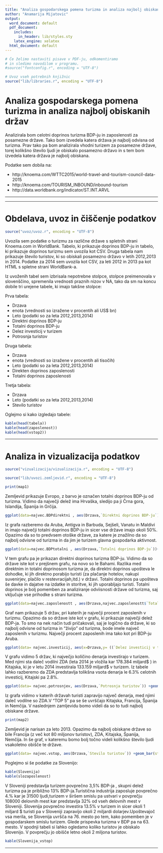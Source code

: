 ```yaml
---
title: "Analiza gospodarskega pomena turizma in analiza najbolj obiskanih drzav"
author: "Anamarija Mijatovic"
output:
  word_document: default
  pdf_document:
    includes:
      in_header: lib/styles.sty
    latex_engine: xelatex
  html_document: default
---
```



```r
# Če želimo nastaviti pisave v PDF-ju, odkomentiramo
# in sledimo navodilom v programu.
#source("fontconfig.r", encoding = "UTF-8")

# Uvoz vseh potrebnih knjižnic
source("lib/libraries.r", encoding = "UTF-8")
```

# Analiza gospodarskega pomena turizma in analiza najbolj obiskanih držav

Analizirala bom celotni doprinos turizma BDP-ju in zaposlenosti za posamezne države. Tako bom izvedela katera država je najbolj odvisna od turizma. Prav tako pa bom analizirala vhodni turizem za posamezne države, torej kolikšno število ljudi je obiskalo posamezno državo in s tem bom izvedela katera država je najbolj obiskana.

Podatke sem dobila na: 

* http://knoema.com/WTTC2015/world-travel-and-tourism-council-data-2015 
* http://knoema.com/TOURISM_INBOUND/inbound-tourism
* http://data.worldbank.org/indicator/ST.INT.ARVL


***
***

# Obdelava, uvoz in čiščenje podatkov

```r
source("uvoz/uvoz.r", encoding = "UTF-8")
```

Uvozila sem podatke o turizmu za različne države s spletnih strani Knoema.com in WorldBank. 
Tabelo, ki prikazuje doprinos BDP-ju in tabelo, ki prikazuje doprinos turizmu sem uvozila kot CSV.
Druga tabela nam prikazuje število turistov, ki so obiskali posamezno državo v letih 2012,2013 in 2014. Podatke za 2014 sem uvozila kot CSV, za leti 2012 in 2013 pa kot HTML s spletne strani WorldBank-a.

Iz uvoženih tabel sem izbrisala nepotrebne stolpce, stolpce preimenovala v slovenščino, spremenila vrednosti praznih nizov v NA, tako da sm na koncu dobile tri urejene tabele, ki imajo takšne stolpce:

Prva tabela:

* Drzava
* enota (vrednosti so izražene v procentih ali US$ bn)
* Leto (podatki so za leta 2012,2013,2014)
* Direktni doprinos BDP-ju
* Totalni doprinos BDP-ju
* Delez investicij v turizem
* Potrosnja turistov

Druga tabela:

* Drzava
* enota (vrednosti so izražene v procentih ali tisočih)
* Leto (podatki so za leta 2012,2013,2014)
* Direkten doprinos zaposlenosti 
* Totalni doprinos zaposlenosti

Tretja tabela:

* Drzava
* Leto (podatki so za leta 2012,2013,2014)
* Stevilo turistov

Oglejmo si kako izgledajo tabele:

```r
kable(head(tabela))
kable(head(zaposlenost))
kable(head(vstop2))

```

***

# Analiza in vizualizacija podatkov

```r
source("vizualizacija/vizualizacija.r", encoding = "UTF-8")
```

```r
source("lib/uvozi.zemljevid.r", encoding = "UTF-8")
```

```r
print(map1)
```

Zemljevid prikazuje Evropo, z barvo je označen totalni doprinos BDP-ju od turizma. Vidimo da največji delež ima Hrvaška, sledijo pa ji Črna gora, Islandija, Španija in Grčija.


```r
ggplot(data=najvec.BDPdirektni , aes(Drzava,`Direktni doprinos BDP-ju`))+ geom_bar(stat = "identity",aes(fill=Leto),position = "dodge") +xlab("Drzave") +ylab('Direktni doprinos BDP-ju')
```

Iz grafa razberemo da Aruba, Antigva in Barbuda, Sejšeli, Vanatu in Maldivi in  imajo največji totalni doprinos BDP-ju in sicer vse države imajo okoli 50%. Opazimo da so to predvsem otoške države, za katere je znažilno da so najbolj odvisne od turizma in da jim je turizem glavna gospodarka aktivnost.

```r
ggplot(data=najvec.BDPtotalni , aes(Drzava,`Totalni doprinos BDP-ju`))+ geom_bar(stat = "identity",aes(fill=Leto),position = "dodge") +xlab("Drzave") +ylab('Totalni doprinos BDP-ju')
```
V tem grafu pa je prikazan direktni doprinos turizma BDP-ju. Vidimo da so države iste kot v prejšnem grafu, na novo so le Bahami. Razlika med direktnim in totalni doprinosom turizma je, da direktni doprinos upošteva le dohodke, ki jih direktno porabijo turisti (za plačanje hotelov, nakupi suvenirjev, plačilo v restevracijah,itd.) v državi. Totalni doprinos pa upošteva še davke in dajatve na izdatke in storitve, ki jih uporabljajo turisti. Totalni doprinos je bolj pomemben za analiziranje odviisnosti države od turizma, saj vključuje vse prihodke s strani turizma. 

```r
ggplot(data=najvec.zaposlenostt , aes(Drzava,najvec.zaposlenostt$`Totalni doprinos zaposlenosti`))+ geom_bar(stat = "identity",aes(fill=Leto),position = "dodge") +xlab("Drzave") +ylab('Totalni doprinos zaposlenosti')
```

Graf nam prikazuje 5 držav, pri katerih je največji procent zaposlenih v turizmu. Opazimo da so države iste kot v grafu, ki prikazuje največji delež BDP-ja. To smo na nek način tudi pričakovali, saj je logično da države, ki so najbolj odvisne od turizma in "živijo" od turizma, bode imele največ zaposlenih v turizmu. Največji procent zaposlenih ima tako kot pri BDP-ju Aruba.


```r
ggplot(data= najvec.investicij, aes(x=Drzava,y= ((`Delez investicij v turizem`)))) +geom_bar(stat = "identity",aes(fill=Leto),position = "dodge")+ theme(axis.text.x = element_text(angle = 90, vjust = 0.5, hjust = 1)) +xlab("Drzave") +ylab('Delez investicij v turizem')
```


V grafu vidimo 5 držav, ki največjo količino denarja investirajo v turizem. Med njimi sta daleč vodilni ZDA (leta 2014 je vložila kar 178.384 miljard$ ) in Kitajska, ki je v letu 2014 investirala 133.159 miljard$ v turizem.
Iz tabele lahko razberemo da ZDA predstavlja tolikšna vsota denarja le 6.3% celotnih investicij, Kitajski pa 2.8%.

```r
ggplot(data= najvec.potrosnjev, aes(Drzava,`Potrosnja turistov`)) +geom_bar(stat = "identity",aes(fill=Leto),position = "dodge")+ theme(axis.text.x = element_text(angle = 90, vjust = 0.5, hjust = 1)) +xlab("Drzave") +ylab('Potrosnja turistov')
```

Iz grafa vidimo v katerih državah turisti zapravijo največ denarja, med njimi daleč vodilne so ZDA.V "TOP 5" pa se še uvrščajo Kitajska, Francija, Španija in Nemčija. V naslednjem zamljevidu bomo videli da so to tudi najbolj obiskane države.

```r
print(map2)
```


Zemljevid je narisan za leto 2013. Opazimo da najbolj obiskane države so bile Francija (z več kot 80 miljonov turistov), ZDA, Kitajska, Španija, Nemčija. In še graf, v kateremu bomo bolj točno videli kolikšno število ljudi vsakoletno obišče te države.

```r
ggplot(data= najvec.vstop, aes(Drzava,`Stevilo turistov`)) +geom_bar(stat = "identity",aes(fill=Leto),position = "dodge")+ theme(axis.text.x = element_text(angle = 90, vjust = 0.5, hjust = 1)) +xlab("Drzave") +ylab('Stevilo turistov')
```

Poglejmo si še podatke za Slovenijo:

```r
kable(Slovenija)
kable(slozaposlenost)
```

V Sloveniji predstavlja turizem povprečno 3,5% BDP-ja , skupni delež turizma pa je približno 13% BDP-ja.Turistična industrija zaposluje povprečno 4.% kar je 31500 ljudi,turizem v širšem smislu pa ustvari v povprečju 108000 delovnih mest kar predstavlja 32% od vseh delovnih mest v Sloveniji. Slovenija povprečno investira 13.5% v turizem in sicer okoli 1 miljard $ turisti pa v Sloveniji zapravijo okoli 2 miljardi dolarjev.Upoštevajoč vsa merila, se Slovenija uvršča na 76. mesto po tem, kako pomemben je v gospodarskem smislu turizem. Glede prispevka turizma v BDP pa na 63. mesto.
V spodnji tabeli si lahko ogledamo koliko turistov je obiskalo Slovenijo. V povprečju jo obišče letno okoli 2 miljona turistov.

```r
kable(Slovenija_vstop)
```

***
